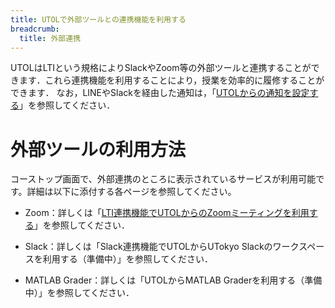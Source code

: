 ```yaml
---
title: UTOLで外部ツールとの連携機能を利用する
breadcrumb:
  title: 外部連携
---
```



UTOLはLTIという規格によりSlackやZoom等の外部ツールと連携することができます．これら連携機能を利用することにより，授業を効率的に履修することができます．
なお，LINEやSlackを経由した通知は，「[UTOLからの通知を設定する](/utol/notification/)」を参照してください．

# **外部ツールの利用方法**
コーストップ画面で、外部連携のところに表示されているサービスが利用可能です。詳細は以下に添付する各ページを参照してください。
- Zoom：詳しくは「[LTI連携機能でUTOLからのZoomミーティングを利用する](https://utelecon.adm.u-tokyo.ac.jp/utol/lecturers/integrations/zoom/)」を参照してください．

- Slack：詳しくは「Slack連携機能でUTOLからUTokyo Slackのワークスペースを利用する（準備中）」を参照してください．

- MATLAB Grader：詳しくは「UTOLからMATLAB Graderを利用する（準備中）」を参照してください．
